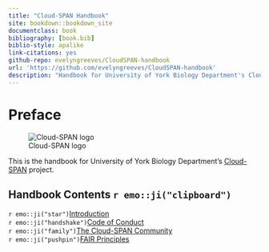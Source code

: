 ```yaml
--- 
title: "Cloud-SPAN Handbook"
site: bookdown::bookdown_site
documentclass: book
bibliography: [book.bib]
biblio-style: apalike
link-citations: yes
github-repo: evelyngreeves/CloudSPAN-handbook
url: 'https://github.com/evelyngreeves/CloudSPAN-handbook'
description: "Handbook for University of York Biology Department's Cloud-SPAN project."
---
```


# Preface {-}
![Cloud-SPAN logo](images/cloud-span-logo-text.png)

This is the handbook for University of York Biology Department's [Cloud-SPAN](cloud-span.york.ac.uk) project.

## Handbook Contents `r emo::ji("clipboard")` {-}
`r emo::ji("star")`[Introduction](https://cloud-span.github.io/CloudSPAN-handbook/introduction.html)   
`r emo::ji("handshake")`[Code of Conduct](https://cloud-span.github.io/CloudSPAN-handbook/code-of-conduct.html)  
`r emo::ji("family")`[The Cloud-SPAN Community](https://cloud-span.github.io/CloudSPAN-handbook/the-cloud-span-commmunity.html)   
`r emo::ji("pushpin")`[FAIR Principles](https://cloud-span.github.io/CloudSPAN-handbook/fair-principles.html) 